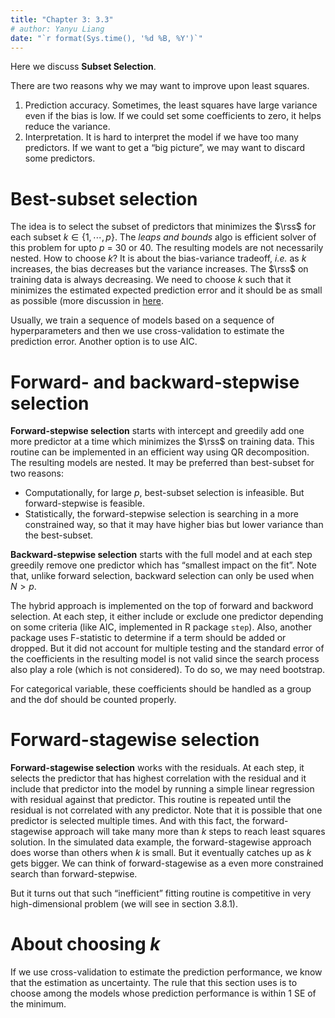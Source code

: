 ```yaml
---
title: "Chapter 3: 3.3"
# author: Yanyu Liang
date: "`r format(Sys.time(), '%d %B, %Y')`"
---
```


$$
\newcommand{\epe}{\text{EPE}}
\newcommand{\E}{\text{E}}
\newcommand{\mse}{\text{MSE}}
\newcommand{\tdata}{\mathcal{T}}
\newcommand{\bias}{\text{Bias}}
\newcommand{\var}{\text{Var}}
\newcommand{\rss}{\text{RSS}}
\newcommand{\tr}{\text{tr}}
$$

Here we discuss **Subset Selection**.

There are two reasons why we may want to improve upon least squares. 

1. Prediction accuracy. Sometimes, the least squares have large variance even if the bias is low. If we could set some coefficients to zero, it helps reduce the variance.
2. Interpretation. It is hard to interpret the model if we have too many predictors. If we want to get a "big picture", we may want to discard some predictors.

# Best-subset selection

The idea is to select the subset of predictors that minimizes the $\rss$ for each subset $k \in \{1, \cdots, p\}$. The *leaps and bounds* algo is efficient solver of this problem for upto $p$ = 30  or 40.
The resulting models are not necessarily nested. 
How to choose $k$? 
It is about the bias-variance tradeoff, *i.e.* as $k$ increases, the bias decreases but the variance increases.
The $\rss$ on training data is always decreasing. 
We need to choose $k$ such that it minimizes the estimated expected prediction error and it should be as small as possible (more discussion in [here](#choose_k). 

Usually, we train a sequence of models based on a sequence of hyperparameters and then we use cross-validation to estimate the prediction error. 
Another option is to use AIC.

# Forward- and backward-stepwise selection

**Forward-stepwise selection** starts with intercept and greedily add one more predictor at a time which minimizes the $\rss$ on training data.
This routine can be implemented in an efficient way using QR decomposition. The resulting models are nested. 
It may be preferred than best-subset for two reasons:

* Computationally, for large $p$, best-subset selection is infeasible. But forward-stepwise is feasible.
* Statistically, the forward-stepwise selection is searching in a more constrained way, so that it may have higher bias but lower variance than the best-subset.

**Backward-stepwise selection** starts with the full model and at each step greedily remove one predictor which has "smallest impact on the fit". 
Note that, unlike forward selection, backward selection can only be used when $N > p$.

The hybrid approach is implemented on the top of forward and backword selection.
At each step, it either include or exclude one predictor depending on some criteria (like AIC, implemented in R package `step`). Also, another package uses F-statistic to determine if a term should be added or dropped. But it did not account for multiple testing and the standard error of the coefficients in the resulting model is not valid since the search process also play a role (which is not considered). To do so, we may need bootstrap.

For categorical variable, these coefficients should be handled as a group and the dof should be counted properly.

# Forward-stagewise selection

**Forward-stagewise selection** works with the residuals. 
At each step, it selects the predictor that has highest correlation with the residual and it include that predictor into the model by running a simple linear regression with residual against that predictor. 
This routine is repeated until the residual is not correlated with any predictor.
Note that it is possible that one predictor is selected multiple times. 
And with this fact, the forward-stagewise approach will take many more than $k$ steps to reach least squares solution.
In the simulated data example, the forward-stagewise approach does worse than others when $k$ is small. But it eventually catches up as $k$ gets bigger.
We can think of forward-stagewise as a even more constrained search than forward-stepwise.

But it turns out that such "inefficient" fitting routine is competitive in very high-dimensional problem (we will see in section 3.8.1).

# About choosing $k$ {#choose_k}

If we use cross-validation to estimate the prediction performance, we know that the estimation as uncertainty. 
The rule that this section uses is to choose among the models whose prediction performance is within 1 SE of the minimum.


